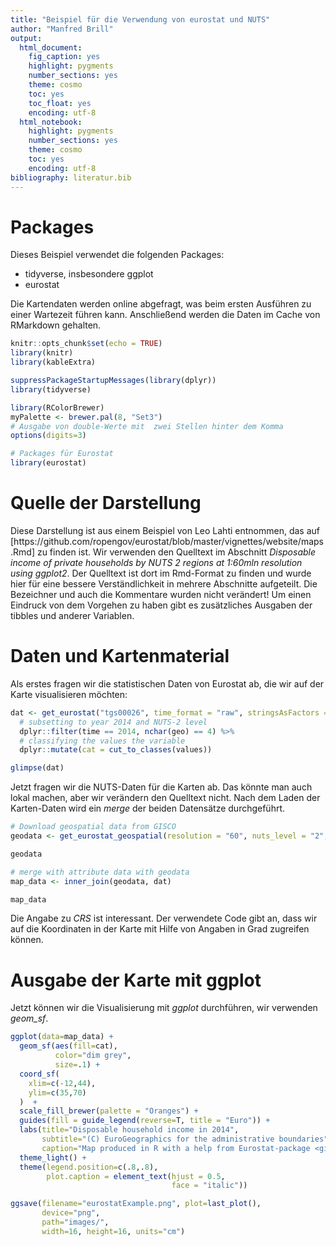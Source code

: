 ```yaml
---
title: "Beispiel für die Verwendung von eurostat und NUTS"
author: "Manfred Brill"
output: 
  html_document: 
    fig_caption: yes
    highlight: pygments
    number_sections: yes
    theme: cosmo
    toc: yes
    toc_float: yes
    encoding: utf-8  
  html_notebook:
    highlight: pygments
    number_sections: yes
    theme: cosmo
    toc: yes
    encoding: utf-8      
bibliography: literatur.bib    
---
```


# Packages
Dieses Beispiel verwendet die folgenden Packages:

- tidyverse, insbesondere ggplot
- eurostat

Die Kartendaten werden online abgefragt, was beim ersten Ausführen zu einer Wartezeit führen kann. Anschließend
werden die Daten im Cache von RMarkdown gehalten.

```r
knitr::opts_chunk$set(echo = TRUE)
library(knitr)
library(kableExtra)

suppressPackageStartupMessages(library(dplyr))
library(tidyverse)

library(RColorBrewer)
myPalette <- brewer.pal(8, "Set3")
# Ausgabe von double-Werte mit  zwei Stellen hinter dem Komma
options(digits=3)

# Packages für Eurostat
library(eurostat)
```


# Quelle der Darstellung
Diese Darstellung ist aus einem Beispiel von Leo Lahti
entnommen, das auf 
[https://github.com/ropengov/eurostat/blob/master/vignettes/website/maps.Rmd] zu finden ist.
Wir verwenden den Quelltext im Abschnitt
*Disposable income of private households by NUTS 2 regions at
1:60mln resolution using ggplot2*. Der Quelltext ist dort im Rmd-Format
zu finden und wurde hier für eine bessere Verständlichkeit in mehrere
Abschnitte aufgeteilt. Die Bezeichner und auch die Kommentare wurden nicht verändert!
Um einen Eindruck von dem Vorgehen zu haben gibt es zusätzliches Ausgaben
der tibbles und anderer Variablen.

# Daten und Kartenmaterial
Als erstes fragen wir die statistischen Daten von Eurostat ab, die wir auf
der Karte visualisieren möchten:

```r
dat <- get_eurostat("tgs00026", time_format = "raw", stringsAsFactors = FALSE) %>% 
  # subsetting to year 2014 and NUTS-2 level
  dplyr::filter(time == 2014, nchar(geo) == 4) %>% 
  # classifying the values the variable
  dplyr::mutate(cat = cut_to_classes(values))

glimpse(dat)
```

Jetzt fragen wir die NUTS-Daten für die Karten ab. Das könnte man auch lokal machen,
aber wir verändern den Quelltext nicht. Nach dem Laden der Karten-Daten 
wird ein *merge* der beiden Datensätze durchgeführt.

```r
# Download geospatial data from GISCO
geodata <- get_eurostat_geospatial(resolution = "60", nuts_level = "2", year = 2013)

geodata

# merge with attribute data with geodata
map_data <- inner_join(geodata, dat)

map_data
```

Die Angabe zu *CRS* ist interessant. Der verwendete Code gibt an, dass wir auf die Koordinaten
in der Karte mit Hilfe von Angaben in Grad zugreifen können.

# Ausgabe der Karte mit ggplot
Jetzt können wir die Visualisierung mit *ggplot* durchführen, wir verwenden *geom_sf*.

```r
ggplot(data=map_data) + 
  geom_sf(aes(fill=cat),
          color="dim grey", 
          size=.1) + 
  coord_sf(
    xlim=c(-12,44), 
    ylim=c(35,70)
  )  +
  scale_fill_brewer(palette = "Oranges") +
  guides(fill = guide_legend(reverse=T, title = "Euro")) +
  labs(title="Disposable household income in 2014",
       subtitle="(C) EuroGeographics for the administrative boundaries",
       caption="Map produced in R with a help from Eurostat-package <github.com/ropengov/eurostat/>") +
  theme_light() + 
  theme(legend.position=c(.8,.8),
        plot.caption = element_text(hjust = 0.5, 
                                    face = "italic")) 

ggsave(filename="eurostatExample.png", plot=last_plot(), 
       device="png",
       path="images/", 
       width=16, height=16, units="cm")
```


